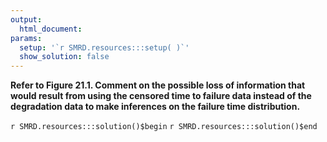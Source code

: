```yaml
---
output:
  html_document:
params:
  setup: '`r SMRD.resources:::setup( )`'
  show_solution: false
---
```


__Refer to Figure 21.1. Comment on the possible loss of information that would result from using the censored time to failure data instead of the degradation data to make inferences on the failure time distribution.__

`r SMRD.resources:::solution()$begin`
`r SMRD.resources:::solution()$end`

